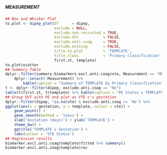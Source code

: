 ##### MEASUREMENT

```r
## Box and Whisker Plot
to.plot <- dipep_plot(df      = dipep,
                      exclude = NULL,
                      exclude.non.recruited = TRUE,
                      exclude.dvt           = FALSE,
                      exclude.anti.coag     = TRUE,
                      exclude.missing       = FALSE,
                      title.to.plot         = 'TEMPLATE',
                      title.class           = 'Primary Classification',
                      first.st, template)
to.plot$scatter
## Summary Table
dplyr::filter(summary.biomarkers.excl.anti.coag$vte, Measurement == 'MEASUREMENT') %>%
    dplyr::select(-Measurement) %>%
        kable(caption = "Summary of TEMPLATE by Primary Classification")
t <- dplyr::filter(dipep, exclude.anti.coag == "No")
table(t$first.st, t$template) %>% kable(caption = "PE Status v TEMPLATE dichotomisation")
## Group DVT with PE and plot as VTE v's gestation
dplyr::filter(dipep, !is.na(vte) & exclude.anti.coag == 'No') %>%
ggplot(aes(x = gestation, y = template, colour = vte)) +
    geom_point() +
    geom_smooth(method = 'loess') +
    xlab('Gestation (days)') + ylab('TEMPLATE') +
    theme_bw() +
    ggtitle('TEMPLATE v Gestation') +
    labs(colour = 'VTE Status')
## Regression results
biomarker.excl.anti.coag$template$fitted %>% summary()
biomarker.excl.anti.coag$template$roc

```
